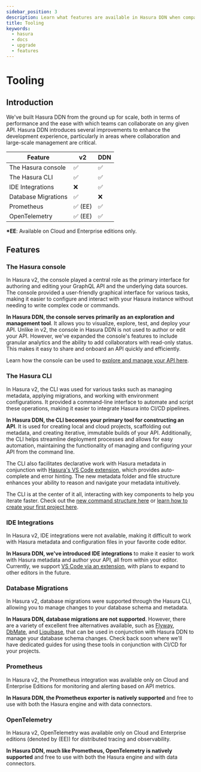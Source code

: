 ```yaml
---
sidebar_position: 3
description: Learn what features are available in Hasura DDN when compared to Hasura v2.
title: Tooling
keywords:
  - hasura
  - docs
  - upgrade
  - features
---
```



# Tooling

## Introduction

We've built Hasura DDN from the ground up for scale, both in terms of performance and the ease with which teams can
collaborate on any given API. Hasura DDN introduces several improvements to enhance the development experience,
particularly in areas where collaboration and large-scale management are critical.

| Feature             | v2      | DDN |
| ------------------- | ------- | --- |
| The Hasura console  | ✅      | ✅  |
| The Hasura CLI      | ✅      | ✅  |
| IDE Integrations    | ❌      | ✅  |
| Database Migrations | ✅      | ❌  |
| Prometheus          | ✅ (EE) | ✅  |
| OpenTelemetry       | ✅ (EE) | ✅  |

**\*EE**: Available on Cloud and Enterprise editions only.

## Features

### The Hasura console

In Hasura v2, the console played a central role as the primary interface for authoring and editing your GraphQL API and
the underlying data sources. The console provided a user-friendly graphical interface for various tasks, making it
easier to configure and interact with your Hasura instance without needing to write complex code or commands.

**In Hasura DDN, the console serves primarily as an exploration and management tool**. It allows you to visualize,
explore, test, and deploy your API. Unlike in v2, the console in Hasura DDN is not used to author or edit your API.
However, we've expanded the console's features to include granular analytics and the ability to add collaborators with
read-only status. This makes it easy to share and onboard an API quickly and efficiently.

Learn how the console can be used to [explore and manage your API here](basics/explore/index.mdx).

### The Hasura CLI

In Hasura v2, the CLI was used for various tasks such as managing metadata, applying migrations, and working with
environment configurations. It provided a command-line interface to automate and script these operations, making it
easier to integrate Hasura into CI/CD pipelines.

**In Hasura DDN, the CLI becomes your primary tool for constructing an API**. It is used for creating local and cloud
projects, scaffolding out metadata, and creating iterative, immutable builds of your API. Additionally, the CLI helps
streamline deployment processes and allows for easy automation, maintaining the functionality of managing and
configuring your API from the command line.

The CLI also facilitates declarative work with Hasura metadata in conjunction with
[Hasura's VS Code extension](https://marketplace.visualstudio.com/items?itemName=HasuraHQ.hasura), which provides
auto-complete and error hinting. The new metadata folder and file structure enhances your ability to reason and navigate
your metadata intuitively.

The CLI is at the center of it all, interacting with key components to help you iterate faster. Check out the
[new command structure here](cli/overview.mdx) or
[learn how to create your first project here](/getting-started/quickstart.mdx).

### IDE Integrations

In Hasura v2, IDE integrations were not available, making it difficult to work with Hasura metadata and configuration
files in your favorite code editor.

**In Hasura DDN, we've introduced IDE integrations** to make it easier to work with Hasura metadata and author your API,
all from within your editor. Currently, we support
[VS Code via an extension](https://marketplace.visualstudio.com/items?itemName=HasuraHQ.hasura), with plans to expand to
other editors in the future.

### Database Migrations

In Hasura v2, database migrations were supported through the Hasura CLI, allowing you to manage changes to your database
schema and metadata.

**In Hasura DDN, database migrations are not supported**. However, there are a variety of excellent free alternatives
available, such as [Flyway](https://flywaydb.org/), [DbMate](https://github.com/amacneil/dbmate), and
[Liquibase](https://www.liquibase.org/), that can be used in conjunction with Hasura DDN to manage your database schema
changes. Check back soon where we'll have dedicated guides for using these tools in conjunction with CI/CD for your
projects.

### Prometheus

In Hasura v2, the Prometheus integration was available only on Cloud and Enterprise Editions for monitoring and alerting
based on API metrics.

**In Hasura DDN, the Prometheus exporter is natively supported** and free to use with both the Hasura engine and with
data connectors.

### OpenTelemetry

In Hasura v2, OpenTelemetry was available only on Cloud and Enterprise editions (denoted by (EE)) for distributed
tracing and observability.

**In Hasura DDN, much like Prometheus, OpenTelemetry is natively supported** and free to use with both the Hasura engine
and with data connectors.
